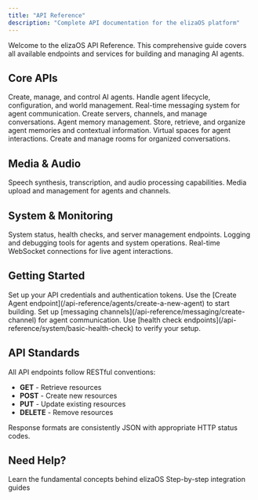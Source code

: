```yaml
---
title: "API Reference"
description: "Complete API documentation for the elizaOS platform"
---
```


Welcome to the elizaOS API Reference. This comprehensive guide covers all available endpoints and services for building and managing AI agents.

## Core APIs

<Card title="Agents" icon="robot" href="/api-reference/agents/create-a-new-agent">
  Create, manage, and control AI agents. Handle agent lifecycle, configuration, and world management.
</Card>

<Card title="Messaging" icon="message" href="/api-reference/messaging/create-server">
  Real-time messaging system for agent communication. Create servers, channels, and manage conversations.
</Card>

<Card title="Memory" icon="brain" href="/api-reference/memory/get-agent-memories">
  Agent memory management. Store, retrieve, and organize agent memories and contextual information.
</Card>

<Card title="Rooms" icon="users" href="/api-reference/rooms/create-a-room">
  Virtual spaces for agent interactions. Create and manage rooms for organized conversations.
</Card>

## Media & Audio

<Card title="Audio" icon="microphone" href="/api-reference/audio/generate-speech-from-text">
  Speech synthesis, transcription, and audio processing capabilities.
</Card>

<Card title="Media" icon="image" href="/api-reference/media/upload-media-for-agent">
  Media upload and management for agents and channels.
</Card>

## System & Monitoring

<Card title="System" icon="server" href="/api-reference/system/basic-health-check">
  System status, health checks, and server management endpoints.
</Card>

<Card title="Logs" icon="file-text" href="/api-reference/logs/get-agent-logs">
  Logging and debugging tools for agents and system operations.
</Card>

<Card title="WebSocket" icon="wifi" href="/api-reference/websocket/socketio-real-time-connection">
  Real-time WebSocket connections for live agent interactions.
</Card>

## Getting Started

<Steps>
  <Step title="Authentication">
    Set up your API credentials and authentication tokens.
  </Step>
  <Step title="Create an Agent">
    Use the [Create Agent endpoint](/api-reference/agents/create-a-new-agent) to start building.
  </Step>
  <Step title="Configure Messaging">
    Set up [messaging channels](/api-reference/messaging/create-channel) for agent communication.
  </Step>
  <Step title="Test Integration">
    Use [health check endpoints](/api-reference/system/basic-health-check) to verify your setup.
  </Step>
</Steps>

## API Standards

All API endpoints follow RESTful conventions:

- **GET** - Retrieve resources
- **POST** - Create new resources  
- **PUT** - Update existing resources
- **DELETE** - Remove resources

Response formats are consistently JSON with appropriate HTTP status codes.

## Need Help?

<CardGroup cols={2}>
  <Card title="Core Concepts" icon="lightbulb" href="/core-concepts">
    Learn the fundamental concepts behind elizaOS
  </Card>
  <Card title="Create a Plugin" icon="book" href="/guides/create-and-publish-plugins">
    Step-by-step integration guides
  </Card>
</CardGroup>